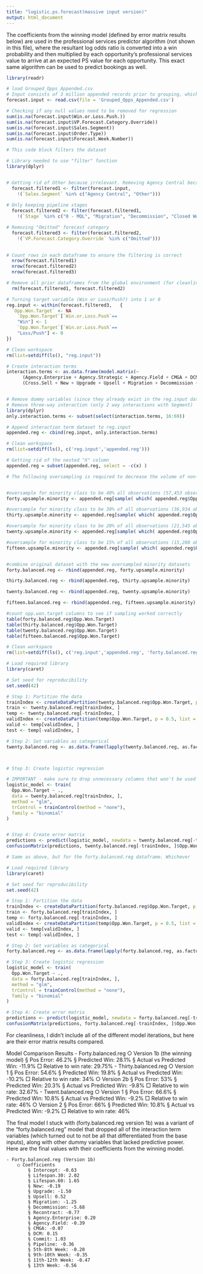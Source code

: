 ---
title: "logistic.ps.forecast(massive input version)"
output: html_document
---

The coefficients from the winning model (defined by error matrix results below) are used in the professional services predictor algorithm (not shown in this file), where the resultant log odds ratio is converted into a win probability and then multiplied by each opportunity's professional services value to arrive at an expected PS value for each opportunity. This exact same algorithm can be used to predict bookings as well.

```{r}

library(readr)

# load Grouped_Opps_Appended.csv
# Input consists of 3 million appended records prior to grouping, which was done in Power Query
forecast.input <- read.csv(file = 'Grouped_Opps_Appended.csv')

```

```{r}
# Checking if any null values need to be removed for regression
sum(is.na(forecast.input$Win.or.Loss.Push.))
sum(is.na(forecast.input$VP.Forecast.Category.Override))
sum(is.na(forecast.input$Sales.Segment))
sum(is.na(forecast.input$Order.Type))
sum(is.na(forecast.input$Forecast.Week.Number))

```


```{r}
# This code block filters the dataset

# Library needed to use "filter" function
library(dplyr)


# Getting rid of Other because irrelevant. Removing Agency Central because there are so many more Central opps (which are very different than other non-transactional segments) that will skew the data in the absence of interaction terms to correct for this
  forecast.filtered1 <- filter(forecast.input,
    !(`Sales.Segment` %in% c("Agency Central", "Other")))
  
# Only keeping pipeline stages
  forecast.filtered2 <- filter(forecast.filtered1,
    !(`Stage` %in% c("0 - MQL", "Migration", "Decommission", "Closed Won")))

# Removing "Omitted" forecast category
  forecast.filtered3 <- filter(forecast.filtered2,
    !(`VP.Forecast.Category.Override` %in% c("Omitted")))

  
# Count rows in each dataframe to ensure the filtering is correct
  nrow(forecast.filtered1)
  nrow(forecast.filtered2)
  nrow(forecast.filtered3)

# Remove all prior dataframes from the global environment (for cleanliness)
  rm(forecast.filtered1, forecast.filtered2)
```


```{r}
# Turning target variable (Win or Loss/Push?) into 1 or 0
reg.input <- within(forecast.filtered3,   {
  `Opp.Won.Target` <- NA
    `Opp.Won.Target`[`Win.or.Loss.Push`==
    "Win"] <- 1
    `Opp.Won.Target`[`Win.or.Loss.Push`==
    "Loss/Push"] <- 0
})

# Clean workspace
rm(list=setdiff(ls(), "reg.input"))
```


```{r}
# Create interaction terms
interaction.terms <- as.data.frame(model.matrix(~
      (Agency.Enterprise + Agency.Strategic + Agency.Field + CMGA + DCM + Vertafore.Canada - 1)*
      (Cross.Sell + New + Upgrade + Upsell + Migration + Decommission + Recontract - 1) * (Lifespan.30 + Lifespan.60 - 1), reg.input))


# Remove dummy variables (since they already exist in the reg.input dataset)
# Remove three-way interaction (only 2 way interactions with Segment)
library(dplyr)
only.interaction.terms <- subset(select(interaction.terms, 16:69))

# Append interaction term dataset to reg.input
appended.reg <- cbind(reg.input, only.interaction.terms)

# Clean workspace
rm(list=setdiff(ls(), c('reg.input','appended.reg')))
```


```{r}
# Getting rid of the nested "X" column
appended.reg = subset(appended.reg, select = -c(x) )
```


```{r}
# The following oversampling is required to decrease the volume of non-events so that proportion of events and non-events gets less skewed, since target events spend less time being "visible" in the source dataset due to their much shorter lifespans.


#oversample for minority class to be 40% all observations (57,453 observations)
forty.upsample.minority <- appended.reg[sample( which( appended.reg$Opp.Won.Target==1), 48821, replace = TRUE), ]

#oversample for minority class to be 30% of all observations (36,934 observations)
thirty.upsample.minority <- appended.reg[sample( which( appended.reg$Opp.Won.Target==1), 28302, replace = TRUE), ]

#oversample for minority class to be 20% of all observations (21,545 observations)
twenty.upsample.minority <- appended.reg[sample( which( appended.reg$Opp.Won.Target==1), 12913, replace = TRUE), ]

#oversample for minority class to be 15% of all observations (15,208 observations)
fifteen.upsample.minority <- appended.reg[sample( which( appended.reg$Opp.Won.Target==1), 6576, replace = TRUE), ]


#combine original dataset with the new oversampled minority datasets
forty.balanced.reg <- rbind(appended.reg, forty.upsample.minority)

thirty.balanced.reg <- rbind(appended.reg, thirty.upsample.minority)

twenty.balanced.reg <- rbind(appended.reg, twenty.upsample.minority)

fifteen.balanced.reg <- rbind(appended.reg, fifteen.upsample.minority)

#count opp.won.target columns to see if sampling worked correctly
table(forty.balanced.reg$Opp.Won.Target)
table(thirty.balanced.reg$Opp.Won.Target)
table(twenty.balanced.reg$Opp.Won.Target)
table(fifteen.balanced.reg$Opp.Won.Target)

# Clean workspace
rm(list=setdiff(ls(), c('reg.input','appended.reg', 'forty.balanced.reg', 'thirty.balanced.reg', 'twenty.balanced.reg', 'fifteen.balanced.reg')))
```


```{r}
# Load required library
library(caret)

# Set seed for reproducibility
set.seed(42)

# Step 1: Partition the data
trainIndex <- createDataPartition(twenty.balanced.reg$Opp.Won.Target, p = 0.75, list = FALSE)
train <- twenty.balanced.reg[trainIndex, ]
temp <- twenty.balanced.reg[-trainIndex, ]
validIndex <- createDataPartition(temp$Opp.Won.Target, p = 0.5, list = FALSE)
valid <- temp[validIndex, ]
test <- temp[-validIndex, ]

# Step 2: Set variables as categorical
twenty.balanced.reg <- as.data.frame(lapply(twenty.balanced.reg, as.factor))



# Step 3: Create logistic regression 

# IMPORTANT - make sure to drop unnecessary columns that won't be used in the regression before running this part, as you'll receive a "cannot allocate vector of size x" error
logistic_model <- train(
  Opp.Won.Target ~ ., 
  data = twenty.balanced.reg[trainIndex, ], 
  method = "glm",
  trControl = trainControl(method = "none"),
  family = "binomial"
)


# Step 4: Create error matrix
predictions <- predict(logistic_model, newdata = twenty.balanced.reg[-trainIndex, ], type = "raw")
confusionMatrix(predictions, twenty.balanced.reg[-trainIndex, ]$Opp.Won.Target)

```

```{r}
# Same as above, but for the forty.balanced.reg dataframe. Whichever 

# Load required library
library(caret)

# Set seed for reproducibility
set.seed(42)

# Step 1: Partition the data
trainIndex <- createDataPartition(forty.balanced.reg$Opp.Won.Target, p = 0.75, list = FALSE)
train <- forty.balanced.reg[trainIndex, ]
temp <- forty.balanced.reg[-trainIndex, ]
validIndex <- createDataPartition(temp$Opp.Won.Target, p = 0.5, list = FALSE)
valid <- temp[validIndex, ]
test <- temp[-validIndex, ]

# Step 2: Set variables as categorical
forty.balanced.reg <- as.data.frame(lapply(forty.balanced.reg, as.factor))

# Step 3: Create logistic regression
logistic_model <- train(
  Opp.Won.Target ~ ., 
  data = forty.balanced.reg[trainIndex, ], 
  method = "glm",
  trControl = trainControl(method = "none"),
  family = "binomial"
)

# Step 4: Create error matrix
predictions <- predict(logistic_model, newdata = forty.balanced.reg[-trainIndex, ], type = "raw")
confusionMatrix(predictions, forty.balanced.reg[-trainIndex, ]$Opp.Won.Target)

```

For cleanliness, I didn't include all of the different model iterations, but here are their error matrix results compared. 

Model Comparison Results
	- Forty.balanced.reg
		○ Version 1b (the winning model)
			§ Pos Error: 46.2% 
			§ Predicted Win: 28.1%
			§ Actual vs Predicted Win: -11.9%
				□ Relative to win rate: 29.75%
	- Thirty.balanced.reg
		○ Version 1
			§ Pos Error: 54.6%
			§ Predicted Win: 19.8%
			§ Actual vs Predicted Win: -10.2%
				□ Relative to win rate: 34%
		○ Version 2b
			§ Pos Error: 53%
			§ Predicted Win: 20.3%
			§ Actual vs Predicted Win: -9.8%
				□ Relative to win rate: 32.67%
	- Twent.balanced.reg
		○ Version 1
			§ Pos Error: 66.6%
			§ Predicted Win: 10.8%
			§ Actual vs Predicted Win: -9.2%
				□ Relative to win rate: 46%
		○ Version 2
			§ Pos Error: 66%
			§ Predicted Win: 10.8%
			§ Actual vs Predicted Win: -9.2%
				□ Relative to win rate: 46%


The final model I stuck with (forty.balanced.reg version 1b) was a variant of the "forty.balanced.reg" model that dropped all of the interaction term variables (which turned out to not be all that differentiated from the base inputs), along with other dummy variables that lacked predictive power. Here are the final values with their coefficients from the winning model. 

	- Forty.balanced.reg (Version 1b)
		○ Coefficients
			§ Intercept: -0.63
			§ Lifespan.30: 2.02
			§ Lifespan.60: 1.65
			§ New: -0.19
			§ Upgrade: -1.50
			§ Upsell: 0.52
			§ Migration: -1.25
			§ Decommission: -5.68
			§ Recontract: -0.77
			§ Agency.Enterprise: 0.20
			§ Agency.Field: -0.39
			§ CMGA: -0.07
			§ DCM: 0.15
			§ Commit: 1.03
			§ Pipeline: -0.36
			§ 5th-8th Week: -0.20
			§ 9th-10th Week: -0.35
			§ 11th-12th Week: -0.47
			§ 13th Week: -0.56
